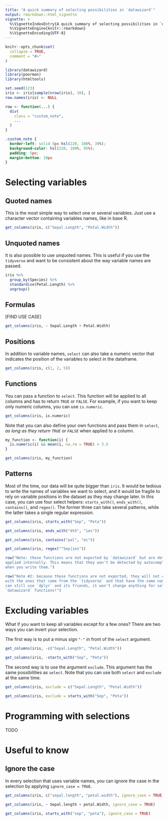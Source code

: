 ```yaml
---
title: "A quick summary of selecting possibilities in `datawizard`"
output: rmarkdown::html_vignette
vignette: >
  %\VignetteIndexEntry{A quick summary of selecting possibilities in `datawizard`}
  %\VignetteEngine{knitr::rmarkdown}
  %\VignetteEncoding{UTF-8}
---
```


```r
knitr::opts_chunk$set(
  collapse = TRUE,
  comment = "#>"
)
```

```r
library(datawizard)
library(poorman)
library(htmltools)

set.seed(123)
iris <- iris[sample(nrow(iris), 10), ]
row.names(iris) <- NULL

row <- function(...) {
  div(
    class = "custom_note",
    ...
  )
}
```

```css
.custom_note {
  border-left: solid 5px hsl(220, 100%, 30%);
  background-color: hsl(220, 100%, 95%);
  padding: 5px;
  margin-bottom: 10px
}
```

# Selecting variables

## Quoted names

This is the most simple way to select one or several variables. Just use a character
vector containing variables names, like in base R.

```r
get_columns(iris, c("Sepal.Length", "Petal.Width"))
```

## Unquoted names

It is also possible to use unquoted names. This is useful if you use the `tidyverse`
and want to be consistent about the way variable names are passed.

```r
iris %>%
  group_by(Species) %>%
  standardise(Petal.Length) %>%
  ungroup()
```


## Formulas

[FIND USE CASE]

```r
get_columns(iris, ~ Sepal.Length + Petal.Width)
```



## Positions

In addition to variable names, `select` can also take a numeric vector that indicates
the position of the variables to select in the dataframe.

```r
get_columns(iris, c(1, 2, 5))
```


## Functions

You can pass a function to `select`. This function will be applied to all columns
and has to return `TRUE` or `FALSE`. For example, if you want to keep only numeric
columns, you can use `is.numeric`.

```r
get_columns(iris, is.numeric)
```

Note that you can also define your own functions and pass them in `select`, 
*as long as they return `TRUE` or `FALSE`* when applied to a column.

```r
my_function <- function(i) {
  is.numeric(i) && mean(i, na.rm = TRUE) > 3.5
}

get_columns(iris, my_function)
```


## Patterns

Most of the time, our data will be quite bigger than `iris`. It would be tedious
to write the names of variables we want to select, and it would be fragile to rely
on variable positions in the dataset as they may change later. In this case, you
can use four select helpers: `starts_with()`, `ends_with()`, `contains()`, and
`regex()`. The former three can take several patterns, while the latter takes
a single regular expression.
 
```r
get_columns(iris, starts_with("Sep", "Peta"))

get_columns(iris, ends_with("dth", "ies"))

get_columns(iris, contains("pal", "ec"))

get_columns(iris, regex("^Sep|ies"))
```

```r
row("Note: these functions are not exported by `datawizard` but are detected and
applied internally. This means that they won't be detected by autocompletion
when you write them.")
```

```r
row("Note #2: because these functions are not exported, they will not create conflicts
with the ones that come from the `tidyverse` and that have the same name. So you
can still use `dplyr` and its friends, it won't change anything for selection in 
`datawizard` functions!")
```


# Excluding variables

What if you want to keep all variables except for a few ones? There are two ways
you can invert your selection.

The first way is to put a minus sign `"-"` in front of the `select` argument.

```r
get_columns(iris, -c("Sepal.Length", "Petal.Width"))

get_columns(iris, -starts_with("Sep", "Peta"))
```

The second way is to use the argument `exclude`. This argument has the same 
possibilities as `select`. Note that you can use both `select` and `exclude` at 
the same time.

```r
get_columns(iris, exclude = c("Sepal.Length", "Petal.Width"))

get_columns(iris, exclude = starts_with("Sep", "Peta"))
```



# Programming with selections

TODO

# Useful to know

## Ignore the case

In every selection that uses variable names, you can ignore the case in the 
selection by applying `ignore_case = TRUE`.

```r
get_columns(iris, c("sepal.length", "petal.width"), ignore_case = TRUE)

get_columns(iris, ~ Sepal.length + petal.Width, ignore_case = TRUE)

get_columns(iris, starts_with("sep", "peta"), ignore_case = TRUE)
```

